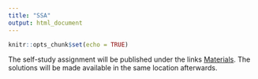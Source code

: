 ```yaml
---
title: "SSA"
output: html_document
---
```


```r
knitr::opts_chunk$set(echo = TRUE)
```

The self-study assignment will be published under the links [Materials](S00L02n_materials.html). The solutions will be made available in the same location afterwards. 
